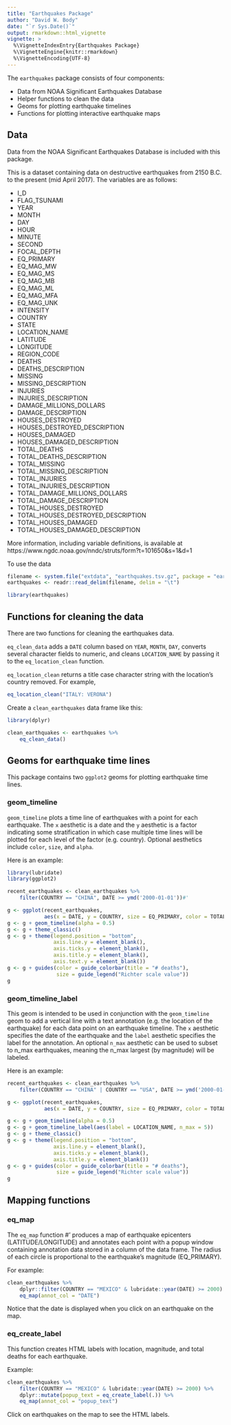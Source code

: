 ```yaml
---
title: "Earthquakes Package"
author: "David W. Body"
date: "`r Sys.Date()`"
output: rmarkdown::html_vignette
vignette: >
  %\VignetteIndexEntry{Earthquakes Package}
  %\VignetteEngine{knitr::rmarkdown}
  %\VignetteEncoding{UTF-8}
---
```


The `earthquakes` package consists of four components:

- Data from NOAA Significant Earthquakes Database
- Helper functions to clean the data
- Geoms for plotting earthquake timelines
- Functions for plotting interactive earthquake maps

## Data

Data from the NOAA Significant Earthquakes Database is included with this package.

This is a dataset containing data on destructive earthquakes from 2150 B.C. to the present (mid April 2017). The variables are as follows:

 - I_D
 - FLAG_TSUNAMI
 - YEAR
 - MONTH
 - DAY
 - HOUR
 - MINUTE
 - SECOND
 - FOCAL_DEPTH
 - EQ_PRIMARY
 - EQ_MAG_MW
 - EQ_MAG_MS
 - EQ_MAG_MB
 - EQ_MAG_ML
 - EQ_MAG_MFA
 - EQ_MAG_UNK
 - INTENSITY
 - COUNTRY
 - STATE
 - LOCATION_NAME
 - LATITUDE
 - LONGITUDE
 - REGION_CODE
 - DEATHS
 - DEATHS_DESCRIPTION
 - MISSING
 - MISSING_DESCRIPTION
 - INJURIES
 - INJURIES_DESCRIPTION
 - DAMAGE_MILLIONS_DOLLARS
 - DAMAGE_DESCRIPTION
 - HOUSES_DESTROYED
 - HOUSES_DESTROYED_DESCRIPTION
 - HOUSES_DAMAGED
 - HOUSES_DAMAGED_DESCRIPTION
 - TOTAL_DEATHS
 - TOTAL_DEATHS_DESCRIPTION
 - TOTAL_MISSING
 - TOTAL_MISSING_DESCRIPTION
 - TOTAL_INJURIES
 - TOTAL_INJURIES_DESCRIPTION
 - TOTAL_DAMAGE_MILLIONS_DOLLARS
 - TOTAL_DAMAGE_DESCRIPTION
 - TOTAL_HOUSES_DESTROYED
 - TOTAL_HOUSES_DESTROYED_DESCRIPTION
 - TOTAL_HOUSES_DAMAGED
 - TOTAL_HOUSES_DAMAGED_DESCRIPTION

More information, including variable definitions, is available at https://www.ngdc.noaa.gov/nndc/struts/form?t=101650&s=1&d=1

To use the data

```r
filename <- system.file("extdata", "earthquakes.tsv.gz", package = "earthquakes")
earthquakes <- readr::read_delim(filename, delim = "\t")
```

```r
library(earthquakes)
```

## Functions for cleaning the data

There are two functions for cleaning the earthquakes data.

`eq_clean_data` adds a `DATE` column based on `YEAR`, `MONTH`, `DAY`, converts several character fields to numeric, and cleans `LOCATION_NAME` by passing it to the `eq_location_clean` function.

`eq_location_clean` returns a title case character string with the location's country removed. For example,

```r
eq_location_clean("ITALY: VERONA")
```

Create a `clean_earthquakes` data frame like this:

```r
library(dplyr)

clean_earthquakes <- earthquakes %>%
    eq_clean_data()
```

## Geoms for earthquake time lines

This package contains two `ggplot2` geoms for plotting earthquake time lines.

### geom_timeline

`geom_timeline` plots a time line of earthquakes with a point for each earthquake. The `x` aesthetic is a date and the `y` aesthetic is a factor indicating some stratification in which case multiple time lines will be plotted for each level of the factor (e.g. country). Optional aesthetics include `color`, `size`, and `alpha`.

Here is an example:

```r
library(lubridate)
library(ggplot2)

recent_earthquakes <- clean_earthquakes %>%
    filter(COUNTRY == "CHINA", DATE >= ymd('2000-01-01'))#'

g <- ggplot(recent_earthquakes,
            aes(x = DATE, y = COUNTRY, size = EQ_PRIMARY, color = TOTAL_DEATHS))
g <- g + geom_timeline(alpha = 0.5)
g <- g + theme_classic()
g <- g + theme(legend.position = "bottom",
               axis.line.y = element_blank(),
               axis.ticks.y = element_blank(),
               axis.title.y = element_blank(),
               axis.text.y = element_blank())
g <- g + guides(color = guide_colorbar(title = "# deaths"),
                size = guide_legend("Richter scale value"))
g
```

### geom_timeline_label

This geom is intended to be used in conjunction with the `geom_timeline` geom to add a vertical line with a text annotation (e.g. the location of the earthquake) for each data point on an earthquake timeline. The `x` aesthetic specifies the date of the earthquake and the `label` aesthetic specifies the label for the annotation. An optional `n_max` aesthetic can be used to subset to n_max earthquakes, meaning the n_max largest (by magnitude) will be labeled.

Here is an example:

```r
recent_earthquakes <- clean_earthquakes %>%
    filter(COUNTRY == "CHINA" | COUNTRY == "USA", DATE >= ymd('2000-01-01'))

g <- ggplot(recent_earthquakes,
            aes(x = DATE, y = COUNTRY, size = EQ_PRIMARY, color = TOTAL_DEATHS))

g <- g + geom_timeline(alpha = 0.5)
g <- g + geom_timeline_label(aes(label = LOCATION_NAME, n_max = 5))
g <- g + theme_classic()
g <- g + theme(legend.position = "bottom",
               axis.line.y = element_blank(),
               axis.ticks.y = element_blank(),
               axis.title.y = element_blank())
g <- g + guides(color = guide_colorbar(title = "# deaths"),
                size = guide_legend("Richter scale value"))
g
```

## Mapping functions

### eq_map

The `eq_map` function #' produces a map of earthquake epicenters (LATITUDE/LONGITUDE) and annotates each point with a popup window containing annotation data stored in a column of the data frame. The radius of each circle is proportional to the earthquake's magnitude (EQ_PRIMARY).

For example:

```r
clean_earthquakes %>%
    dplyr::filter(COUNTRY == "MEXICO" & lubridate::year(DATE) >= 2000) %>%
    eq_map(annot_col = "DATE")
```

Notice that the date is displayed when you click on an earthquake on the map.

### eq_create_label

This function creates HTML labels with location, magnitude, and total deaths for each earthquake.

Example:

```r
clean_earthquakes %>%
    filter(COUNTRY == "MEXICO" & lubridate::year(DATE) >= 2000) %>%
    dplyr::mutate(popup_text = eq_create_label(.)) %>%
    eq_map(annot_col = "popup_text")
```

Click on earthquakes on the map to see the HTML labels.
